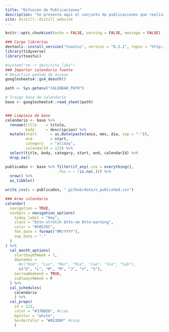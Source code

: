 ```yaml
---
title: "Difusión de Publicaciones"
description: "Se presenta aquí el conjunto de publicaciones que realiza la Dirección Nacional de Mercados y Estadística de la Subsecretaría de Turismo del [Ministerio del Interior](https://www.argentina.gob.ar/turismo)."
site: distill::distill_website
---
```


```r
knitr::opts_chunk$set(echo = FALSE, warning = FALSE, message = FALSE)
```

```r
### Cargo librerías
devtools::install_version("toastui", version = "0.2.1", repos = "http://cran.us.r-project.org", quiet = T)
library(tidyverse)
library(toastui)
```


```r

#system("rm -r docs/site_libs")
### Importar calendario fuente
# Desactivo pedido de acceso
googlesheets4::gs4_deauth()

path <- Sys.getenv("CALENDAR_PATH")

# Traigo base de calendario
base <- googlesheets4::read_sheet(path)


### Limpieza de base
calendario <- base %>% 
  rename(title    = titulo, 
         body     = descripcion) %>% 
  mutate(start      = as.Date(paste(anio, mes, dia, sep = "-")),
         end        = start,
         category   = "allday",
         calendarId = 123) %>% 
  select(title, body, category, start, end, calendarId) %>% 
  drop_na()

```


```r
publicados <- base %>% filter(if_any(.cos = everything(), 
                       .fns = ~ !is.na(.))) %>% 
  nrow() %>% 
  as_tibble()

write_csv(x = publicados, ".github/data/n_published.csv")

```



```r
### Armo calendario
calendar(
  navigation = TRUE,
  navOpts = navigation_options(
    today_label = "Hoy",
    class = "bttn-stretch bttn-sm bttn-warning",
    color = "#50535C", 
    fmt_date = format("MM/YYYY"),
    sep_date = "-"
  )
) %>%
  cal_month_options(
    startDayOfWeek = 7,
    daynames = 
      #c("Dom", "Lun", "Mar", "Mie", "Jue", "Vie", "Sab"),
      c("D", "L", "M", "M", "J", "V", "S"),
    narrowWeekend = TRUE,
    isAlways6Week = F
  ) %>%
  cal_schedules(
    calendario
    ) %>% 
  cal_props(
    id = 123,
    color = "#37BBED", #cian
    bgColor = "white",
    borderColor = "#EE3D8F" #rosa
    )
      

```


